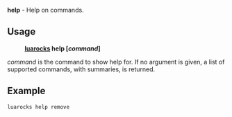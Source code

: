 '''help''' - Help on commands.

== Usage ==

:'''[[luarocks]] help <nowiki>[</nowiki>''command''<nowiki>]</nowiki>'''

''command'' is the command to show help for. If no argument is given, a list of supported commands, with summaries, is returned. 

== Example ==

 luarocks help remove

